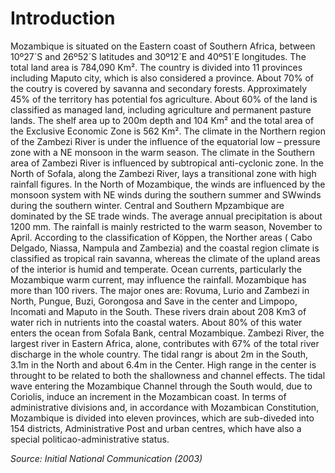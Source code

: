 # Introduction
Mozambique is situated on the Eastern coast of Southern Africa, between 10º27´S and 26º52´S latitudes and 30º12´E and 40º51´E longitudes. The total land area is 784,090 Km². The country is divided into 11 provinces including Maputo city, which is also considered a province. About 70% of the coutry is covered by savanna and secondary forests. Approximately 45% of the territory has potential fos agriculture.
About 60% of the land is classified as managed land, including agriculture and permanent pasture lands. The shelf area up to 200m depth and 104 Km² and the total area of the Exclusive Economic Zone is 562 Km².
The climate in the Northern region of the Zambezi River is under the influence of the equatorial low – pressure zone with a NE monsoon in the warm season. The climate in the Southern area of Zambezi River is influenced by subtropical anti-cyclonic zone. In the North of Sofala, along the Zambezi River, lays a transitional zone with high rainfall figures.
In the North of Mozambique, the winds are influenced by the monsoon system with NE winds during the southern summer and SWwinds during the southern winter. Central and Southern Mpzambique are dominated by the SE trade winds.
The average annual precipitation is about 1200 mm. The rainfall is mainly restricted to the warm season, November to April. According to the classification of Köppen, the Norther areas ( Cabo Delgado, Niassa, Nampula and Zambezia) and the coastal region climate is classified as tropical rain savanna, whereas the climate of the upland areas of the interior is humid and temperate. Ocean currents, particularly the Mozambique warm current, may influence the rainfall.
Mozambique has more than 100 rivers. <!-- this is just a comment, perhaps we can use this to add in-line suggestions? --> The major ones are: Rovuma, Lurio and Zambezi in North, Pungue, Buzi, Gorongosa and Save in the center and Limpopo, Incomati and Maputo in the South. These rivers drain about 208 Km3 of water rich in nutrients into the coastal waters. About 80% of this water enters the ocean from Sofala Bank, central Mozambique. Zambezi River, the largest river in Eastern Africa, alone, contributes with 67% of the total river discharge in the whole country.
The tidal rangr is about 2m in the South, 3.1m in the North and about 6.4m in the Center. High range in the center is throught to be related to both the shallowness and channel effects. The tidal wave entering the Mozambique Channel through the South would, due to Coriolis, induce an increment in the Mozambican coast.
In terms of administrative divisions and, in accordance with Mozambican Constitution, Mozambique is divided into eleven provinces, which are sub-diveded into 154 districts, Administrative Post and urban centres, which have also a special politicao-administrative status. 

_Source: Initial National Communication (2003)_
